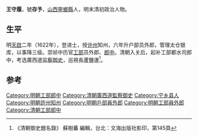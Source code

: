 '''王守履'''，號'''存予'''，[[山西|山西]][[寧鄉縣|寧鄉縣]]人，明末清初政治人物。

==生平==
明[[天啟|天啟]]二年（1622年），登进士，授[[许州|许州]]知州，六年升户部员外郎，管理太仓银库，以事降三级。崇祯中历官[[工部|工部]]员外郎、[[郎中|郎中]]。清朝入关后，起补工部都水司郎中，考选廣西道[[监察御史|监察御史]]，巡視長蘆鹽運<ref>《清朝御史題名錄》 蘇樹蕃 編輯，台北：文海出版社影印，第145頁</ref>。

==参考==
{{reflist}}

{{start box}}
{{s-off}}
{{s-before|[[許國器|許國器]]}}
{{s-title|明朝許州知州|天啟年間－崇禎年間}}
{{s-after|[[王淑曾|王淑曾]]}}
{{end box}}

{{天啓二年壬戌科殿試金榜}}
{{清朝人物小作品}}
{{Authority control}}

{{DEFAULTSORT:Wang王}}
[[Category:明朝工部郎中|Category:明朝工部郎中]]
[[Category:清朝廣西道監察御史|Category:清朝廣西道監察御史]]
[[Category:宁乡县人|Category:宁乡县人]]
[[Category:明朝許州知州|Category:明朝許州知州]]
[[Category:明朝戶部員外郎|Category:明朝戶部員外郎]]
[[Category:明朝工部員外郎|Category:明朝工部員外郎]]
[[Category:清朝工部郎中|Category:清朝工部郎中]]